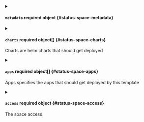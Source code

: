 


<details className="config-field" data-expandable="true">
<summary>

#### `metadata` <span className="config-field-required" data-required="false">required</span> <span className="config-field-type">object</span> <span className="config-field-default"></span> <span className="config-field-enum"></span> {#status-space-metadata}



</summary>

<PartialMetadatareference />


</details>


<PartialObjects />



<details className="config-field" data-expandable="true">
<summary>

#### `charts` <span className="config-field-required" data-required="false">required</span> <span className="config-field-type">object[]</span> <span className="config-field-default"></span> <span className="config-field-enum"></span> {#status-space-charts}

Charts are helm charts that should get deployed

</summary>

<PartialChartsreference />


</details>



<details className="config-field" data-expandable="true">
<summary>

#### `apps` <span className="config-field-required" data-required="false">required</span> <span className="config-field-type">object[]</span> <span className="config-field-default"></span> <span className="config-field-enum"></span> {#status-space-apps}

Apps specifies the apps that should get deployed by this template

</summary>

<PartialAppsreference />


</details>



<details className="config-field" data-expandable="true">
<summary>

#### `access` <span className="config-field-required" data-required="false">required</span> <span className="config-field-type">object</span> <span className="config-field-default"></span> <span className="config-field-enum"></span> {#status-space-access}

The space access

</summary>

<PartialAccessreference />


</details>
